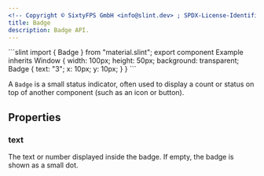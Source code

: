 ```yaml
---
<!-- Copyright © SixtyFPS GmbH <info@slint.dev> ; SPDX-License-Identifier: MIT -->
title: Badge
description: Badge API.
---
```



<CodeSnippetMD imagePath="" imageWidth="0" imageHeight="0" imageAlt="">
```slint
import { Badge } from "material.slint";
export component Example inherits Window {
    width: 100px;
    height: 50px;
    background: transparent;
    Badge {
        text: "3";
        x: 10px;
        y: 10px;
    }
}
```
</CodeSnippetMD>

A `Badge` is a small status indicator, often used to display a count or status on top of another component (such as an icon or button).

## Properties

### text
<SlintProperty propName="text" typeName="string">
The text or number displayed inside the badge. If empty, the badge is shown as a small dot.
</SlintProperty>